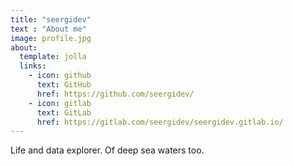 ```yaml
---
title: "seergidev"
text : "About me"
image: profile.jpg
about:
  template: jolla
  links:
    - icon: github
      text: GitHub
      href: https://github.com/seergidev/
    - icon: gitlab
      text: GitLab
      href: https://gitlab.com/seergidev/seergidev.gitlab.io/
---
```


Life and data explorer. Of deep sea waters too.
